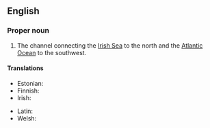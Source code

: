 ==English==

===Proper noun===
{{en-proper noun}}

# The channel connecting the [[Irish Sea]] to the north and the [[Atlantic Ocean]] to the southwest.

====Translations====
{{trans-top|channel connecting the Irish Sea to the north and the Atlantic Ocean}}
* Estonian: {{t|et|Saint George'i väin}}
* Finnish: {{t|fi|Pyhän Yrjön kanaali}}
* Irish: {{t|ga|Muir Bhreatan}}
{{trans-mid}}
* Latin: {{t|la|Mare Vergivium|n}}
* Welsh: {{t|cy|Sianel San Siôr}}
{{trans-bottom}}